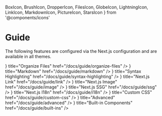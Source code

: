   BoxIcon,
  BrushIcon,
  DropperIcon,
  FilesIcon,
  GlobeIcon,
  LightningIcon,
  LinkIcon,
  MarkdownIcon,
  PictureIcon,
  StarsIcon
} from '@components/icons'

# Guide

The following features are configured via the Next.js configuration and are
available in all themes.

<Cards>
  <Cards.Card
    icon={<FilesIcon />}
    title="Organize Files"
    href="/docs/guide/organize-files"
  />
  <Cards.Card
    icon={<MarkdownIcon />}
    title="Markdown"
    href="/docs/guide/markdown"
  />
  <Cards.Card
    icon={<StarsIcon />}
    title="Syntax Highlighting"
    href="/docs/guide/syntax-highlighting"
  />
  <Cards.Card
    icon={<LinkIcon />}
    title="Next.js Link"
    href="/docs/guide/link"
  />
  <Cards.Card
    icon={<PictureIcon />}
    title="Next.js Image"
    href="/docs/guide/image"
  />
  <Cards.Card
    icon={<LightningIcon />}
    title="Next.js SSG"
    href="/docs/guide/ssg"
  />
  <Cards.Card
    icon={<GlobeIcon />}
    title="Next.js I18n"
    href="/docs/guide/i18n"
  />
  <Cards.Card
    icon={<BrushIcon />}
    title="Custom CSS"
    href="/docs/guide/custom-css"
  />
  <Cards.Card
    icon={<DropperIcon />}
    title="Advanced"
    href="/docs/guide/advanced"
  />
  <Cards.Card
    icon={<BoxIcon />}
    title="Built-in Components"
    href="/docs/guide/built-ins"
  />
</Cards>
